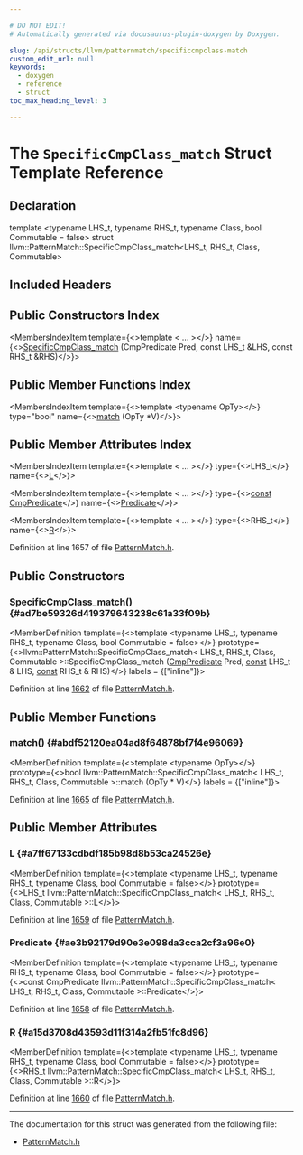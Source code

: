 ```yaml
---

# DO NOT EDIT!
# Automatically generated via docusaurus-plugin-doxygen by Doxygen.

slug: /api/structs/llvm/patternmatch/specificcmpclass-match
custom_edit_url: null
keywords:
  - doxygen
  - reference
  - struct
toc_max_heading_level: 3

---
```





# The `SpecificCmpClass_match` Struct Template Reference

<DoxygenPage pluginConfig={pluginConfig}>



## Declaration

<CodeBlock>template &lt;typename LHS&#95;t, typename RHS&#95;t, typename Class, bool Commutable = false&gt;
struct llvm::PatternMatch::SpecificCmpClass_match&lt;LHS&#95;t, RHS&#95;t, Class, Commutable&gt;</CodeBlock>

## Included Headers

<IncludesList>
<IncludesListItem
  filePath="llvm/IR/PatternMatch.h"
  permalink="/docs/api/files/include/include/llvm/include/llvm/ir/patternmatch-h"
  isLocal="true" />
</IncludesList>

## Public Constructors Index

<MembersIndex>

<MembersIndexItem
  template={<>template &lt; ... &gt;</>}
  name={<><a href="#ad7be59326d419379643238c61a33f09b">SpecificCmpClass&#95;match</a> (CmpPredicate Pred, const LHS&#95;t &amp;LHS, const RHS&#95;t &amp;RHS)</>}>
</MembersIndexItem>

</MembersIndex>

## Public Member Functions Index

<MembersIndex>

<MembersIndexItem
  template={<>template &lt;typename OpTy&gt;</>}
  type="bool"
  name={<><a href="#abdf52120ea04ad8f64878bf7f4e96069">match</a> (OpTy &#42;V)</>}>
</MembersIndexItem>

</MembersIndex>

## Public Member Attributes Index

<MembersIndex>

<MembersIndexItem
  template={<>template &lt; ... &gt;</>}
  type={<>LHS&#95;t</>}
  name={<><a href="#a7ff67133cdbdf185b98d8b53ca24526e">L</a></>}>
</MembersIndexItem>

<MembersIndexItem
  template={<>template &lt; ... &gt;</>}
  type={<><a href="/docs/api/files/lib/lib/target/lib/target/aarch64/aarch64promoteconstant-cpp/#a90f8350fecae261c25be85d38b451bff">const</a> <a href="/docs/api/classes/llvm/cmppredicate">CmpPredicate</a></>}
  name={<><a href="#ae3b92179d90e3e098da3cca2cf3a96e0">Predicate</a></>}>
</MembersIndexItem>

<MembersIndexItem
  template={<>template &lt; ... &gt;</>}
  type={<>RHS&#95;t</>}
  name={<><a href="#a15d3708d43593d11f314a2fb51fc8d96">R</a></>}>
</MembersIndexItem>

</MembersIndex>


Definition at line 1657 of file <a href="/docs/api/files/include/include/llvm/include/llvm/ir/patternmatch-h">PatternMatch.h</a>.

<SectionDefinition>

## Public Constructors

### SpecificCmpClass&#95;match() {#ad7be59326d419379643238c61a33f09b}

<MemberDefinition
  template={<>template &lt;typename LHS&#95;t, typename RHS&#95;t, typename Class, bool Commutable = false&gt;</>}
  prototype={<>llvm::PatternMatch::SpecificCmpClass&#95;match&lt; LHS&#95;t, RHS&#95;t, Class, Commutable &gt;::SpecificCmpClass&#95;match (<a href="/docs/api/classes/llvm/cmppredicate">CmpPredicate</a> Pred, <a href="/docs/api/files/lib/lib/target/lib/target/aarch64/aarch64promoteconstant-cpp/#a90f8350fecae261c25be85d38b451bff">const</a> LHS&#95;t &amp; LHS, <a href="/docs/api/files/lib/lib/target/lib/target/aarch64/aarch64promoteconstant-cpp/#a90f8350fecae261c25be85d38b451bff">const</a> RHS&#95;t &amp; RHS)</>}
  labels = {["inline"]}>

Definition at line <a href="/docs/api/files/include/include/llvm/include/llvm/ir/patternmatch-h/#l01662">1662</a> of file <a href="/docs/api/files/include/include/llvm/include/llvm/ir/patternmatch-h">PatternMatch.h</a>.
</MemberDefinition>

</SectionDefinition>

<SectionDefinition>

## Public Member Functions

### match() {#abdf52120ea04ad8f64878bf7f4e96069}

<MemberDefinition
  template={<>template &lt;typename OpTy&gt;</>}
  prototype={<>bool llvm::PatternMatch::SpecificCmpClass&#95;match&lt; LHS&#95;t, RHS&#95;t, Class, Commutable &gt;::match (OpTy &#42; V)</>}
  labels = {["inline"]}>

Definition at line <a href="/docs/api/files/include/include/llvm/include/llvm/ir/patternmatch-h/#l01665">1665</a> of file <a href="/docs/api/files/include/include/llvm/include/llvm/ir/patternmatch-h">PatternMatch.h</a>.
</MemberDefinition>

</SectionDefinition>

<SectionDefinition>

## Public Member Attributes

### L {#a7ff67133cdbdf185b98d8b53ca24526e}

<MemberDefinition
  template={<>template &lt;typename LHS&#95;t, typename RHS&#95;t, typename Class, bool Commutable = false&gt;</>}
  prototype={<>LHS&#95;t llvm::PatternMatch::SpecificCmpClass&#95;match&lt; LHS&#95;t, RHS&#95;t, Class, Commutable &gt;::L</>}>

Definition at line <a href="/docs/api/files/include/include/llvm/include/llvm/ir/patternmatch-h/#l01659">1659</a> of file <a href="/docs/api/files/include/include/llvm/include/llvm/ir/patternmatch-h">PatternMatch.h</a>.
</MemberDefinition>

### Predicate {#ae3b92179d90e3e098da3cca2cf3a96e0}

<MemberDefinition
  template={<>template &lt;typename LHS&#95;t, typename RHS&#95;t, typename Class, bool Commutable = false&gt;</>}
  prototype={<>const CmpPredicate llvm::PatternMatch::SpecificCmpClass&#95;match&lt; LHS&#95;t, RHS&#95;t, Class, Commutable &gt;::Predicate</>}>

Definition at line <a href="/docs/api/files/include/include/llvm/include/llvm/ir/patternmatch-h/#l01658">1658</a> of file <a href="/docs/api/files/include/include/llvm/include/llvm/ir/patternmatch-h">PatternMatch.h</a>.
</MemberDefinition>

### R {#a15d3708d43593d11f314a2fb51fc8d96}

<MemberDefinition
  template={<>template &lt;typename LHS&#95;t, typename RHS&#95;t, typename Class, bool Commutable = false&gt;</>}
  prototype={<>RHS&#95;t llvm::PatternMatch::SpecificCmpClass&#95;match&lt; LHS&#95;t, RHS&#95;t, Class, Commutable &gt;::R</>}>

Definition at line <a href="/docs/api/files/include/include/llvm/include/llvm/ir/patternmatch-h/#l01660">1660</a> of file <a href="/docs/api/files/include/include/llvm/include/llvm/ir/patternmatch-h">PatternMatch.h</a>.
</MemberDefinition>

</SectionDefinition>

<hr/>

The documentation for this struct was generated from the following file:

<ul>
<li><a href="/docs/api/files/include/include/llvm/include/llvm/ir/patternmatch-h">PatternMatch.h</a></li>
</ul>

</DoxygenPage>
